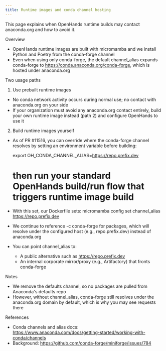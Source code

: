 ```yaml
---
title: Runtime images and conda channel hosting
---
```


This page explains when OpenHands runtime builds may contact anaconda.org and how to avoid it.

Overview
- OpenHands runtime images are built with micromamba and we install Python and Poetry from the conda-forge channel
- Even when using only conda-forge, the default channel_alias expands conda-forge to https://conda.anaconda.org/conda-forge, which is hosted under anaconda.org

Two usage paths
1) Use prebuilt runtime images
- No conda network activity occurs during normal use; no contact with anaconda.org on your side
- If your organization must avoid any anaconda.org contact entirely, build your own runtime image instead (path 2) and configure OpenHands to use it

2) Build runtime images yourself
- As of PR #11516, you can override where the conda-forge channel resolves by setting an environment variable before building:

  export OH_CONDA_CHANNEL_ALIAS=https://repo.prefix.dev
  # then run your standard OpenHands build/run flow that triggers runtime image build

- With this set, our Dockerfile sets:
  micromamba config set channel_alias https://repo.prefix.dev

- We continue to reference -c conda-forge for packages, which will resolve under the configured host (e.g., repo.prefix.dev) instead of anaconda.org

- You can point channel_alias to:
  - A public alternative such as https://repo.prefix.dev
  - An internal corporate mirror/proxy (e.g., Artifactory) that fronts conda-forge

Notes
- We remove the defaults channel, so no packages are pulled from Anaconda's defaults repo
- However, without channel_alias, conda-forge still resolves under the anaconda.org domain by default, which is why you may see requests there

References
- Conda channels and alias docs: https://www.anaconda.com/docs/getting-started/working-with-conda/channels
- Background: https://github.com/conda-forge/miniforge/issues/784
